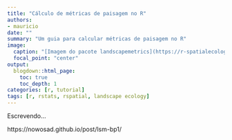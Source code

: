 ```yaml
---
title: "Cálculo de métricas de paisagem no R"
authors:
- mauricio
date: ""
summary: "Um guia para calcular métricas de paisagem no R"
image:
  caption: "[Imagem do pacote landscapemetrics](https://r-spatialecology.github.io/landscapemetrics/)"
  focal_point: "center"
output:
  blogdown::html_page:
    toc: true
    toc_depth: 1
categories: [r, tutorial]
tags: [r, rstats, rspatial, landscape ecology]
---
```


Escrevendo...

https://nowosad.github.io/post/lsm-bp1/
